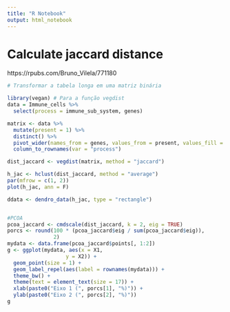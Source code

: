 ```yaml
---
title: "R Notebook"
output: html_notebook
---
```



# Calculate jaccard distance
https://rpubs.com/Bruno_Vilela/771180 
```r
# Transformar a tabela longa em uma matriz binária

library(vegan) # Para a função vegdist
data = Immune_cells %>% 
  select(process = immune_sub_system, genes)

matrix <- data %>%
  mutate(present = 1) %>% 
  distinct() %>% 
  pivot_wider(names_from = genes, values_from = present, values_fill = 0) %>%
  column_to_rownames(var = "process")

dist_jaccard <- vegdist(matrix, method = "jaccard")

h_jac <- hclust(dist_jaccard, method = "average")
par(mfrow = c(1, 2))
plot(h_jac, ann = F)

ddata <- dendro_data(h_jac, type = "rectangle")


#PCOA
pcoa_jaccard <- cmdscale(dist_jaccard, k = 2, eig = TRUE)
porcs <- round(100 * (pcoa_jaccard$eig / sum(pcoa_jaccard$eig)),
               2)
mydata <- data.frame(pcoa_jaccard$points[, 1:2])
g <- ggplot(mydata, aes(x = X1, 
                   y = X2)) +
  geom_point(size = 1) +
  geom_label_repel(aes(label = rownames(mydata))) +
  theme_bw() +
  theme(text = element_text(size = 17)) +
  xlab(paste0("Eixo 1 (", porcs[1], "%)")) +
  ylab(paste0("Eixo 2 (", porcs[2], "%)"))
g
```


